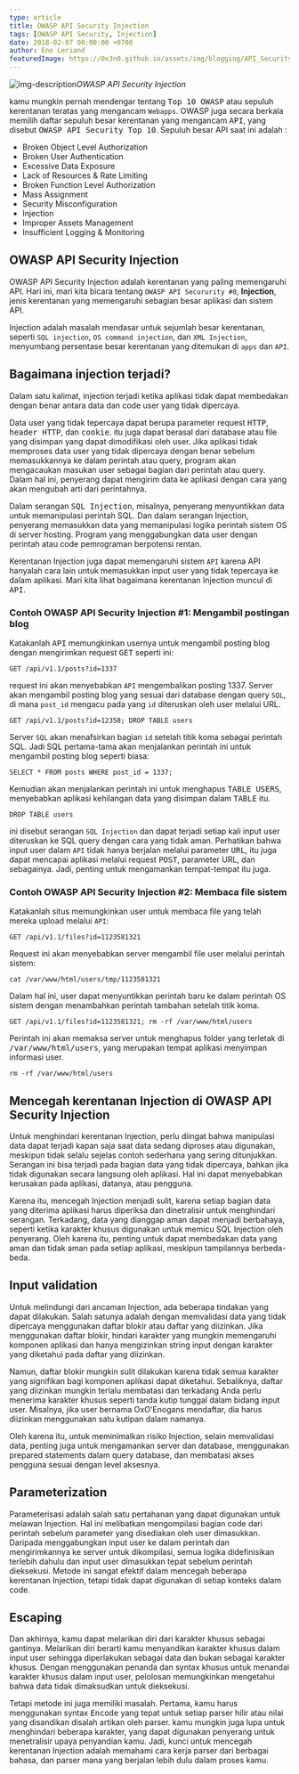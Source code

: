 ```yaml
---
type: article
title: OWASP API Security Injection
tags: [OWASP API Security, Injection]
date: 2018-02-07 00:00:00 +0700
author: Eno Leriand
featuredImage: https://0x3n0.github.io/assets/img/blogging/API_Security.jpg
---
```


![img-description](https://0x3n0.github.io/assets/img/blogging/API_Security.jpg)_OWASP API Security Injection_

kamu mungkin pernah mendengar tentang <kbd>Top 10 OWASP</kbd> atau sepuluh kerentanan teratas yang mengancam `Webapps`. OWASP juga secara berkala memilih daftar sepuluh besar kerentanan yang mengancam <kbd>API</kbd>, yang disebut <kbd>OWASP API Security Top 10</kbd>. Sepuluh besar API saat ini adalah :

- Broken Object Level Authorization 
- Broken User Authentication
- Excessive Data Exposure
- Lack of Resources & Rate Limiting
- Broken Function Level Authorization
- Mass Assignment
- Security Misconfiguration 
- Injection
- Improper Assets Management
- Insufficient Logging & Monitoring

## OWASP API Security Injection

OWASP API Security Injection adalah kerentanan yang paling memengaruhi API. Hari ini, mari kita bicara tentang `OWASP API Secururity #8`, **Injection**, jenis kerentanan yang memengaruhi sebagian besar aplikasi dan sistem API.

Injection adalah masalah mendasar untuk sejumlah besar kerentanan, seperti `SQL injection`, `OS command injection`, dan `XML Injection`, menyumbang persentase besar kerentanan yang ditemukan di `apps` dan `API`.

## Bagaimana injection terjadi?

Dalam satu kalimat, injection terjadi ketika aplikasi tidak dapat membedakan dengan benar antara data dan code user yang tidak dipercaya.

Data user yang tidak tepercaya dapat berupa parameter request <kbd>HTTP</kbd>, <kbd>header HTTP</kbd>, dan <kbd>cookie</kbd>. itu juga dapat berasal dari database atau file yang disimpan yang dapat dimodifikasi oleh user. Jika aplikasi tidak memproses data user yang tidak dipercaya dengan benar sebelum memasukkannya ke dalam perintah atau query, program akan mengacaukan masukan user sebagai bagian dari perintah atau query. Dalam hal ini, penyerang dapat mengirim data ke aplikasi dengan cara yang akan mengubah arti dari perintahnya.

Dalam serangan <kbd>SQL Injection</kbd>, misalnya, penyerang menyuntikkan data untuk memanipulasi perintah SQL. Dan dalam serangan Injection, penyerang memasukkan data yang memanipulasi logika perintah sistem OS di server hosting. Program yang menggabungkan data user dengan perintah atau code pemrograman berpotensi rentan.

Kerentanan Injection juga dapat memengaruhi sistem `API` karena API hanyalah cara lain untuk memasukkan input user yang tidak tepercaya ke dalam aplikasi. Mari kita lihat bagaimana kerentanan Injection muncul di <kbd>API</kbd>.

### Contoh OWASP API Security Injection #1: Mengambil postingan blog

Katakanlah <kbd>API</kbd> memungkinkan usernya untuk mengambil posting blog dengan mengirimkan request <kbd>GET</kbd> seperti ini:

```
GET /api/v1.1/posts?id=1337
```

request ini akan menyebabkan `API` mengembalikan posting 1337. Server akan mengambil posting blog yang sesuai dari database dengan query `SQL`, di mana `post_id` mengacu pada yang `id` diteruskan oleh user melalui URL.

```
GET /api/v1.1/posts?id=12358; DROP TABLE users
```

Server `SQL` akan menafsirkan bagian `id` setelah titik koma sebagai perintah SQL. Jadi SQL pertama-tama akan menjalankan perintah ini untuk mengambil posting blog seperti biasa:

```
SELECT * FROM posts WHERE post_id = 1337;
```

Kemudian akan menjalankan perintah ini untuk menghapus <kbd>TABLE USERS</kbd>, menyebabkan aplikasi kehilangan data yang disimpan dalam <kbd>TABLE</kbd> itu.

```
DROP TABLE users
```

ini disebut serangan `SQL Injection` dan dapat terjadi setiap kali input user diteruskan ke SQL query dengan cara yang tidak aman. Perhatikan bahwa input user dalam `API` tidak hanya berjalan melalui parameter <kbd>URL</kbd>, itu juga dapat mencapai aplikasi melalui request <kbd>POST</kbd>, parameter URL, dan sebagainya. Jadi, penting untuk mengamankan tempat-tempat itu juga.

### Contoh OWASP API Security Injection #2: Membaca file sistem

Katakanlah situs memungkinkan user untuk membaca file yang telah mereka upload melalui `API`:

```
GET /api/v1.1/files?id=1123581321
```

Request ini akan menyebabkan server mengambil file user melalui perintah sistem:

```
cat /var/www/html/users/tmp/1123581321
```

Dalam hal ini, user dapat menyuntikkan perintah baru ke dalam perintah OS sistem dengan menambahkan perintah tambahan setelah titik koma.

```
GET /api/v1.1/files?id=1123581321; rm -rf /var/www/html/users
```

Perintah ini akan memaksa server untuk menghapus folder yang terletak di <kbd>/var/www/html/users</kbd>, yang merupakan tempat aplikasi menyimpan informasi user.

```
rm -rf /var/www/html/users
```

## Mencegah kerentanan Injection di OWASP API Security Injection

Untuk menghindari kerentanan Injection, perlu diingat bahwa manipulasi data dapat terjadi kapan saja saat data sedang diproses atau digunakan, meskipun tidak selalu sejelas contoh sederhana yang sering ditunjukkan. Serangan ini bisa terjadi pada bagian data yang tidak dipercaya, bahkan jika tidak digunakan secara langsung oleh aplikasi. Hal ini dapat menyebabkan kerusakan pada aplikasi, datanya, atau pengguna.

Karena itu, mencegah Injection menjadi sulit, karena setiap bagian data yang diterima aplikasi harus diperiksa dan dinetralisir untuk menghindari serangan. Terkadang, data yang dianggap aman dapat menjadi berbahaya, seperti ketika karakter khusus digunakan untuk memicu SQL Injection oleh penyerang. Oleh karena itu, penting untuk dapat membedakan data yang aman dan tidak aman pada setiap aplikasi, meskipun tampilannya berbeda-beda.

## Input validation

Untuk melindungi dari ancaman Injection, ada beberapa tindakan yang dapat dilakukan. Salah satunya adalah dengan memvalidasi data yang tidak dipercaya menggunakan daftar blokir atau daftar yang diizinkan. Jika menggunakan daftar blokir, hindari karakter yang mungkin memengaruhi komponen aplikasi dan hanya mengizinkan string input dengan karakter yang diketahui pada daftar yang diizinkan.

Namun, daftar blokir mungkin sulit dilakukan karena tidak semua karakter yang signifikan bagi komponen aplikasi dapat diketahui. Sebaliknya, daftar yang diizinkan mungkin terlalu membatasi dan terkadang Anda perlu menerima karakter khusus seperti tanda kutip tunggal dalam bidang input user. Misalnya, jika user bernama OxO'Enogans mendaftar, dia harus diizinkan menggunakan satu kutipan dalam namanya.

Oleh karena itu, untuk meminimalkan risiko Injection, selain memvalidasi data, penting juga untuk mengamankan server dan database, menggunakan prepared statements dalam query database, dan membatasi akses pengguna sesuai dengan level aksesnya.

## Parameterization

Parameterisasi adalah salah satu pertahanan yang dapat digunakan untuk melawan Injection. Hal ini melibatkan mengompilasi bagian code dari perintah sebelum parameter yang disediakan oleh user dimasukkan. Daripada menggabungkan input user ke dalam perintah dan mengirimkannya ke server untuk dikompilasi, semua logika didefinisikan terlebih dahulu dan input user dimasukkan tepat sebelum perintah dieksekusi. Metode ini sangat efektif dalam mencegah beberapa kerentanan Injection, tetapi tidak dapat digunakan di setiap konteks dalam code.

## Escaping

Dan akhirnya, kamu dapat melarikan diri dari karakter khusus sebagai gantinya. Melarikan diri berarti kamu menyandikan karakter khusus dalam input user sehingga diperlakukan sebagai data dan bukan sebagai karakter khusus. Dengan menggunakan penanda dan syntax khusus untuk menandai karakter khusus dalam input user, pelolosan memungkinkan mengetahui bahwa data tidak dimaksudkan untuk dieksekusi.

Tetapi metode ini juga memiliki masalah. Pertama, kamu harus menggunakan syntax <kbd>Encode</kbd> yang tepat untuk setiap parser hilir atau nilai yang disandikan disalah artikan oleh parser. kamu mungkin juga lupa untuk menghindari beberapa karakter, yang dapat digunakan penyerang untuk menetralisir upaya penyandian kamu. Jadi, kunci untuk mencegah kerentanan Injection adalah memahami cara kerja parser dari berbagai bahasa, dan parser mana yang berjalan lebih dulu dalam proses kamu.

